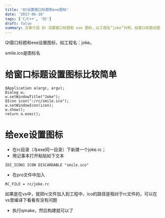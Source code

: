 ```yaml
---
title: 'Qt设置窗口标题和exe图标'
date: '2017-06-10'
tags: ['C/C++', 'Qt']
draft: false
summary: 文章介绍 Qt 设置窗口标题和 exe 图标，以工程名“joke”为例，给窗口标题设图简单，需创建 QApplication 和 Dialog 等，给 exe 设图需新建 joke.rc 并粘贴特定文本，加入 pro 文件，在 vs 中加入 rc 文件，执行 qmake 后构建即可。 
---
```


Qt窗口标题和exe设置图标，如工程名：joke。  

smile.ico是图标名
# 给窗口标题设置图标比较简单
```
QApplication a(argc, argv);
Dialog w;
w.setWindowTitle("Joke");
QIcon icon(":/rc/smile.ico");
w.setWindowIcon(icon);
w.show();
return a.exec();
```

# 给exe设置图标
* 在rc目录（与exe同一目录）下新建一个joke.rc；
* 用记事本打开粘贴如下文本
```
IDI_ICON1 ICON DISCARDABLE "smile.ico"
```
* 在pro文件中加入
```
RC_FILE = rc/joke.rc
```

如果是在vs中，就把rc文件加入到工程中，ico的路径是相对于rc文件的，可以在vs里编译下看看有没有问题


* 执行qmake，然后构建就可以了